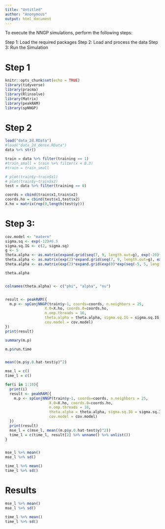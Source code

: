 ---
title: "Untitled"
author: "Anonymous"
output: html_document
---

To execute the NNGP simulations, perform the following steps:

Step 1: Load the required packages
Step 2: Load and process the data
Step 3: Run the Simulation


# Step 1


```{r setup, include=FALSE}
knitr::opts_chunk$set(echo = TRUE)
library(tidyverse)
library(pracma)
library(Rlinsolve)
library(Matrix)
library(peakRAM)
library(spNNGP)
```

# Step 2

```{r data prep}
load("data_2d.RData")
#load("data_2d_dense.RData")
data %>% str()

train = data %>% filter(training == 1)
#train_small = train %>% filter(x < 0.3)
#train = train_small

# plot(train$y~train$x1)
# plot(train$y~train$x2)
test = data %>% filter(training == 0)

coords = cbind(train$x1,train$x2)
coords.ho = cbind(test$x1,test$x2)
X.ho = matrix(rep(0,length(test$y)))
```


# Step 3:

```{r}

cov.model <- "matern"
sigma.sq <- exp(-12)#6.5
sigma.sq.IG <- c(2, sigma.sq)
g <- 5
theta.alpha <- as.matrix(expand.grid(seq(7, 9, length.out=g), exp(-20)*seq(0.00001/sigma.sq, 0.001/sigma.sq, length.out=g), 1.5 ))
theta.alpha <- as.matrix(exp(2)*expand.grid(seq(7, 9, length.out=g), exp(0)*exp(seq(-5, 5, length.out=g)), 1.5))
theta.alpha <- as.matrix(exp(2)*expand.grid(exp(0)*exp(seq(-5, 5, length.out=g)), exp(0)*exp(seq(-5, 5, length.out=g)), 1.5/exp(2)))

theta.alpha


colnames(theta.alpha) <- c("phi", "alpha", "nu")


result <- peakRAM({
  m.p <- spConjNNGP(train$y~1, coords=coords, n.neighbors = 25,
                  X.0=X.ho, coords.0=coords.ho,
                  n.omp.threads = 16,
                  theta.alpha = theta.alpha, sigma.sq.IG = sigma.sq.IG,
                  cov.model = cov.model)
})
print(result)

summary(m.p)

m.p$run.time


mean((m.p$y.0.hat-test$y)^2)
```




```{r}
mse_l = c()
time_l = c()

for(i in 1:10){
  print(i)
  result <- peakRAM({
    m.p <- spConjNNGP(train$y~1, coords=coords, n.neighbors = 25,
                    X.0=X.ho, coords.0=coords.ho,
                    n.omp.threads = 16,
                    theta.alpha = theta.alpha, sigma.sq.IG = sigma.sq.IG,
                    cov.model = cov.model)
  })
  print(result)
  mse_l = c(mse_l, mean((m.p$y.0.hat-test$y)^2))
  time_l = c(time_l, result[2] %>% unname() %>% unlist())
}


mse_l %>% mean()
mse_l %>% sd()

time_l %>% mean()
time_l %>% sd()

```



# Results

```{r}
mse_l %>% mean()
mse_l %>% sd()

time_l %>% mean()
time_l %>% sd()

```

